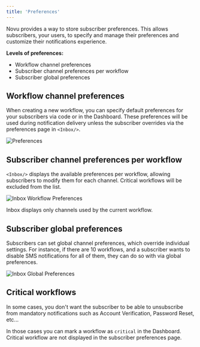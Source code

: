 ```yaml
---
title: 'Preferences'
---
```



Novu provides a way to store subscriber preferences. This allows subscribers, your users, to specify and manage their preferences and customize their notifications experience.

**Levels of preferences:**

- Workflow channel preferences
- Subscriber channel preferences per workflow
- Subscriber global preferences

## Workflow channel preferences

When creating a new workflow, you can specify default preferences for your subscribers via code or in the Dashboard. These preferences will be used during notification delivery unless the subscriber overrides via the preferences page in `<Inbox/>`.

<img src="/images/preferences/preferences.png" alt="Preferences" className="rounded-lg border" />

## Subscriber channel preferences per workflow

`<Inbox/>` displays the available preferences per workflow, allowing subscribers to modify them for each channel. Critical workflows will be excluded from the list.

<img
  src="/images/preferences/inbox-workflow-preferences.png"
  alt="Inbox Workflow Preferences"
  className="rounded-lg border w-[400px]"
/>

<Callout type="info">Inbox displays only channels used by the current workflow.</Callout>

## Subscriber global preferences

Subscribers can set global channel preferences, which override individual settings. For instance, if there are 10 workflows, and a subscriber wants to disable SMS notifications for all of them, they can do so with via global preferences.

<img
  src="/images/preferences/inbox-global-preferences.png"
  alt="Inbox Global Preferences"
  className="rounded-lg border w-[400px]"
/>

## Critical workflows

In some cases, you don't want the subscriber to be able to unsubscribe from mandatory notifications such as Account Verification, Password Reset, etc...

In those cases you can mark a workflow as `critical` in the Dashboard. Critical workflow are not displayed in the subscriber preferences page.
